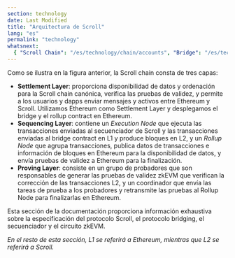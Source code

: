 ```yaml
---
section: technology
date: Last Modified
title: "Arquitectura de Scroll"
lang: "es"
permalink: "technology"
whatsnext:
  { "Scroll Chain": "/es/technology/chain/accounts", "Bridge": "/es/technology/bridge/cross-domain-messaging", "Secuenciador": "/es/technology/sequencer/execution-node", "zkEVM": "/es/technology/zkevm/zkevm-overview" }
---
```



<ClickToZoom src={Architecture} alt="Architecture" />

Como se ilustra en la figura anterior, la Scroll chain consta de tres capas:

- **Settlement Layer**: proporciona disponibilidad de datos y ordenación para la Scroll chain canónica, verifica las pruebas de validez, y permite a los usuarios y dapps enviar mensajes y activos entre Ethereum y Scroll. Utilizamos Ethereum como Settlement Layer y desplegamos el bridge y el rollup contract en Ethereum.
- **Sequencing Layer**: contiene un *Execution Node* que ejecuta las transacciones enviadas al secuenciador de Scroll y las transacciones enviadas al bridge contract en L1 y produce bloques en L2, y un *Rollup Node* que agrupa transacciones, publica datos de transacciones e información de bloques en Ethereum para la disponibilidad de datos, y envía pruebas de validez a Ethereum para la finalización.
- **Proving Layer**: consiste en un grupo de probadores que son responsables de generar las pruebas de validez zkEVM que verifican la corrección de las transacciones L2, y un coordinador que envía las tareas de prueba a los probadores y retransmite las pruebas al Rollup Node para finalizarlas en Ethereum.

Esta sección de la documentación proporciona información exhaustiva sobre la especificación del protocolo Scroll, el protocolo bridging, el secuenciador y el circuito zkEVM.

*En el resto de esta sección, L1 se referirá a Ethereum, mientras que L2 se referirá a Scroll.*
